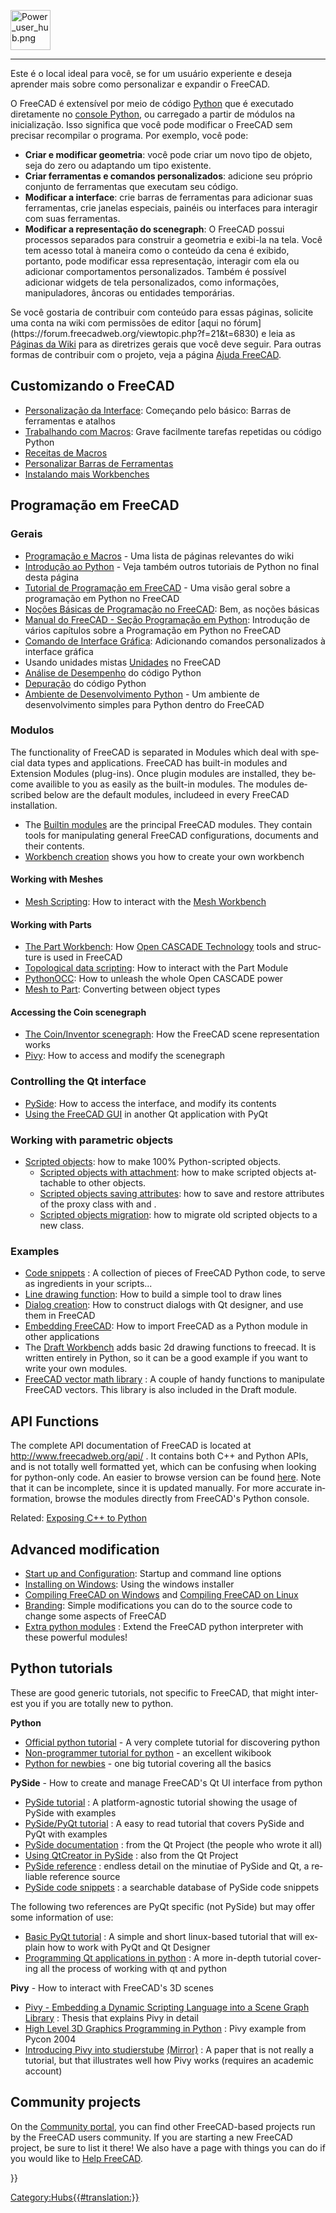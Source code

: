 <languages/>
{{TOCright}}
[[Image:Power_user_hub.png|64px]]
----

Este é o local ideal para você, se for um usuário experiente e deseja aprender mais sobre como personalizar e expandir o FreeCAD.

O FreeCAD é extensível por meio de código [[Python/pt-br|Python]] que é executado diretamente no [[Python_console/pt-br|console Python]], ou carregado a partir de módulos na inicialização. Isso significa que você pode modificar o FreeCAD sem precisar recompilar o programa. Por exemplo, você pode:

* '''Criar e modificar geometria''': você pode criar um novo tipo de objeto, seja do zero ou adaptando um tipo existente.
* '''Criar ferramentas e comandos personalizados''': adicione seu próprio conjunto de ferramentas que executam seu código.
* '''Modificar a interface''': crie barras de ferramentas para adicionar suas ferramentas, crie janelas especiais, painéis ou interfaces para interagir com suas ferramentas.
* '''Modificar a representação do scenegraph''': O FreeCAD possui processos separados para construir a geometria e exibi-la na tela. Você tem acesso total à maneira como o conteúdo da cena é exibido, portanto, pode modificar essa representação, interagir com ela ou adicionar comportamentos personalizados. Também é possível adicionar widgets de tela personalizados, como informações, manipuladores, âncoras ou entidades temporárias.

<div class="mw-translate-fuzzy">
Se você gostaria de contribuir com conteúdo para essas páginas, solicite uma conta na wiki com permissões de editor [aqui no fórum](https://forum.freecadweb.org/viewtopic.php?f=21&t=6830) e leia as [[WikiPages/pt-br|Páginas da Wiki]] para as diretrizes gerais que você deve seguir. Para outras formas de contribuir com o projeto, veja a página [[Help_FreeCAD/pt-br|Ajuda FreeCAD]].
</div>

<span id="Customizing_FreeCAD"></span>
== Customizando o FreeCAD ==

* [[Interface Customization/pt-br|Personalização da Interface]]: Começando pelo básico: Barras de ferramentas e atalhos
* [[Macros/pt-br|Trabalhando com Macros]]: Grave facilmente tarefas repetidas ou código Python
* [[Macros_recipes/pt-br|Receitas de Macros]]
* [[Customize_Toolbars/pt-br|Personalizar Barras de Ferramentas]]
* [[Installing_more_workbenches/pt-br|Instalando mais Workbenches]]

<span id="Scripting_in_FreeCAD"></span>
== Programação em FreeCAD ==

<span id="General"></span>
=== Gerais ===

* [[Scripting_and_macros/pt-br|Programação e Macros]] - Uma lista de páginas relevantes do wiki
* [[Introduction_to_Python/pt-br|Introdução ao Python]] - Veja também outros tutoriais de Python no final desta página
* [[Python_scripting_tutorial/pt-br|Tutorial de Programação em FreeCAD]] - Uma visão geral sobre a programação em Python no FreeCAD
* [[FreeCAD_Scripting_Basics/pt-br|Noções Básicas de Programação no FreeCAD]]: Bem, as noções básicas
* [[Manual:A_gentle_introduction/pt-br|Manual do FreeCAD - Seção Programação em Python]]: Introdução de vários capítulos sobre a Programação em Python no FreeCAD
* [[Gui_Command/pt-br|Comando de Interface Gráfica]]: Adicionando comandos personalizados à interface gráfica
* Usando unidades mistas [[Units/pt-br|Unidades]] no FreeCAD
* [[Profiling/pt-br|Análise de Desempenho]] do código Python
* [[Debugging#Python Debugging/pt-br|Depuração]] do código Python
* [[Python_Development_Environment/pt-br|Ambiente de Desenvolvimento Python]] - Um ambiente de desenvolvimento simples para Python dentro do FreeCAD

<span id="Modules"></span>
=== Modulos ===

<div lang="en" dir="ltr" class="mw-content-ltr">
The functionality of FreeCAD is separated in Modules which deal with special data types and applications. FreeCAD has built-in modules and Extension Modules (plug-ins). Once plugin modules are installed, they become availible to you as easily as the built-in modules. The modules described below are the default modules, includeed in every FreeCAD installation.
</div>

<div lang="en" dir="ltr" class="mw-content-ltr">
* The [[Builtin modules|Builtin modules]] are the principal FreeCAD modules. They contain tools for manipulating general FreeCAD configurations, documents and their contents.
* [[Workbench creation|Workbench creation]] shows you how to create your own workbench
</div>

<div lang="en" dir="ltr" class="mw-content-ltr">
====Working with Meshes====
</div>

<div lang="en" dir="ltr" class="mw-content-ltr">
* [[Mesh Scripting|Mesh Scripting]]: How to interact with the [[Mesh_Workbench|Mesh Workbench]]
</div>

<div lang="en" dir="ltr" class="mw-content-ltr">
====Working with Parts====
</div>

<div lang="en" dir="ltr" class="mw-content-ltr">
* [[Part_Workbench|The Part Workbench]]: How [http://en.wikipedia.org/wiki/Open_CASCADE Open CASCADE Technology] tools and structure is used in FreeCAD
* [[Topological data scripting|Topological data scripting]]: How to interact with the Part Module
* [[PythonOCC|PythonOCC]]: How to unleash the whole Open CASCADE power
* [[Mesh to Part|Mesh to Part]]: Converting between object types
</div>

<div lang="en" dir="ltr" class="mw-content-ltr">
====Accessing the Coin scenegraph====
</div>

<div lang="en" dir="ltr" class="mw-content-ltr">
* [[Scenegraph|The Coin/Inventor scenegraph]]: How the FreeCAD scene representation works
* [[Pivy|Pivy]]: How to access and modify the scenegraph
</div>

<div lang="en" dir="ltr" class="mw-content-ltr">
===Controlling the Qt interface===
</div>

<div lang="en" dir="ltr" class="mw-content-ltr">
* [[PySide|PySide]]: How to access the interface, and modify its contents
* [[Embedding FreeCADGui|Using the FreeCAD GUI]] in another Qt application with PyQt
</div>

<div lang="en" dir="ltr" class="mw-content-ltr">
===Working with parametric objects===
</div>

<div lang="en" dir="ltr" class="mw-content-ltr">
* [[Scripted_objects|Scripted objects]]: how to make 100% Python-scripted objects.
** [[Scripted_objects_with_attachment|Scripted objects with attachment]]: how to make scripted objects attachable to other objects.
** [[Scripted_objects_saving_attributes|Scripted objects saving attributes]]: how to save and restore attributes of the proxy class with {{incode|dumps}} and {{incode|loads}}.
** [[Scripted_objects_migration|Scripted objects migration]]: how to migrate old scripted objects to a new class.
</div>

<div lang="en" dir="ltr" class="mw-content-ltr">
===Examples===
</div>

<div lang="en" dir="ltr" class="mw-content-ltr">
* [[Code snippets|Code snippets]] : A collection of pieces of FreeCAD Python code, to serve as ingredients in your scripts...
* [[Line drawing function|Line drawing function]]: How to build a simple tool to draw lines
* [[Dialog creation|Dialog creation]]: How to construct dialogs with Qt designer, and use them in FreeCAD
* [[Embedding FreeCAD|Embedding FreeCAD]]: How to import FreeCAD as a Python module in other applications
* The [[Draft_Workbench|Draft Workbench]] adds basic 2d drawing functions to freecad. It is written entirely in Python, so it can be a good example if you want to write your own modules.
* [[FreeCAD vector math library|FreeCAD vector math library]] : A couple of handy functions to manipulate FreeCAD vectors. This library is also included in the Draft module.
</div>

<div lang="en" dir="ltr" class="mw-content-ltr">
== API Functions ==
</div>

<div lang="en" dir="ltr" class="mw-content-ltr">
The complete API documentation of FreeCAD is located at http://www.freecadweb.org/api/ . It contains both C++ and Python APIs, and is not totally well formatted yet, which can be confusing when looking for python-only code. An easier to browse version can be found [[:Category:API|here]]. Note that it can be incomplete, since it is updated manually. For more accurate information, browse the modules directly from FreeCAD's Python console.
</div>

<div lang="en" dir="ltr" class="mw-content-ltr">
Related: [[Exposing_C%2B%2B_to_Python|Exposing C++ to Python]]
</div>

<div lang="en" dir="ltr" class="mw-content-ltr">
== Advanced modification ==
</div>

<div lang="en" dir="ltr" class="mw-content-ltr">
* [[Start_up_and_Configuration|Start up and Configuration]]: Startup and command line options
* [[Installing_on_Windows|Installing on Windows]]: Using the windows installer
* [[Compile_on_Windows|Compiling FreeCAD on Windows]] and [[Compile_on_Linux|Compiling FreeCAD on Linux]]
* [[Branding|Branding]]: Simple modifications you can do to the source code to change some aspects of FreeCAD
* [[Extra_python_modules|Extra python modules]] : Extend the FreeCAD python interpreter with these powerful modules!
</div>

<div lang="en" dir="ltr" class="mw-content-ltr">
== Python tutorials ==
</div>

<div lang="en" dir="ltr" class="mw-content-ltr">
These are good generic tutorials, not specific to FreeCAD, that might interest you if you are totally new to python.
</div>

<div lang="en" dir="ltr" class="mw-content-ltr">
'''Python'''
* [https://docs.python.org/3/tutorial/index.html Official python tutorial] - A very complete tutorial for discovering python
* [https://en.wikibooks.org/wiki/Non-Programmer%27s_Tutorial_for_Python_3 Non-programmer tutorial for python] - an excellent wikibook
* [http://npt.cc.rsu.ru/user/wanderer/ODP/Python_for_Newbies.htm Python for newbies] - one big tutorial covering all the basics
</div>

<div lang="en" dir="ltr" class="mw-content-ltr">
'''PySide''' - How to create and manage FreeCAD's Qt UI interface from python
* [http://zetcode.com/gui/pysidetutorial/ PySide tutorial] : A platform-agnostic tutorial showing the usage of PySide with examples
* [http://www.pythoncentral.io/series/python-pyside-pyqt-tutorial/ PySide/PyQt tutorial] : A easy to read tutorial that covers PySide and PyQt with examples
* [http://qt-project.org/wiki/PySideDocumentation PySide documentation] : from the Qt Project (the people who wrote it all)
* [http://qt-project.org/wiki/QtCreator_and_PySide Using QtCreator in PySide] : also from the Qt Project
* [http://srinikom.github.io/pyside-docs/index.html PySide reference] : endless detail on the minutiae of PySide and Qt, a reliable reference source
* [http://nullege.com/codes/search?cq=PySide PySide code snippets] : a searchable database of PySide code snippets
</div>

<div lang="en" dir="ltr" class="mw-content-ltr">
The following two references are PyQt specific (not PySide) but may offer some information of use:
* [http://www.cs.usfca.edu/~afedosov/qttut/ Basic PyQt tutorial] : A simple and short linux-based tutorial that will explain how to work with PyQt and Qt Designer
* [http://vizzzion.org/?id=pyqt Programming Qt applications in python] : A more in-depth tutorial covering all the process of working with qt and python
</div>

<div lang="en" dir="ltr" class="mw-content-ltr">
'''Pivy''' - How to interact with FreeCAD's 3D scenes
* [http://citeseerx.ist.psu.edu/viewdoc/download?doi=10.1.1.108.947&rep=rep1&type=pdf Pivy - Embedding a Dynamic Scripting Language into a Scene Graph Library] : Thesis that explains Pivy in detail
* [http://ftp.ntua.gr/mirror/python/pycon/dc2004/papers/47/ High Level 3D Graphics Programming in Python] : Pivy example from Pycon 2004
* [https://www.semanticscholar.org/paper/Integrating-Pivy-into-Studierstube-4.2-Gruber/08c9a89c8326c87f81c2d83428029fbfb6c2ae64 Introducing Pivy into studierstube] [https://www.researchgate.net/publication/228737136_Integrating_Pivy_into_Studierstube_42 (Mirror)] : A paper that is not really a tutorial, but that illustrates well how Pivy works (requires an academic account)
</div>

<div lang="en" dir="ltr" class="mw-content-ltr">
== Community projects ==
</div> 

<div lang="en" dir="ltr" class="mw-content-ltr">
On the [[FreeCAD Community Portal|Community portal]], you can find other FreeCAD-based projects run by the FreeCAD users community. If you are starting a new FreeCAD project, be sure to list it there! We also have a page with things you can do if you would like to [[Help FreeCAD|Help FreeCAD]].
</div>


{{Powerdocnavi{{#translation:}}}}
[[Category:Hubs{{#translation:}}]]